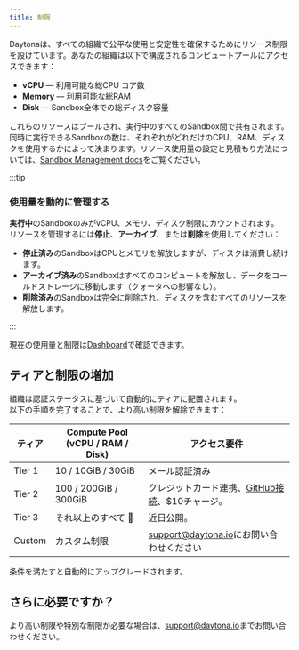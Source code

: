 ```yaml
---
title: 制限
---
```


Daytonaは、すべての組織で公平な使用と安定性を確保するためにリソース制限を設けています。あなたの組織は以下で構成されるコンピュートプールにアクセスできます：

- **vCPU** — 利用可能な総CPU コア数
- **Memory** — 利用可能な総RAM
- **Disk** — Sandbox全体での総ディスク容量

これらのリソースはプールされ、実行中のすべてのSandbox間で共有されます。  
同時に実行できるSandboxの数は、それぞれがどれだけのCPU、RAM、ディスクを使用するかによって決まります。リソース使用量の設定と見積もり方法については、[Sandbox Management docs](https://www.daytona.io/docs/sandbox-management/)をご覧ください。

:::tip

### 使用量を動的に管理する

**実行中**のSandboxのみがvCPU、メモリ、ディスク制限にカウントされます。  
リソースを管理するには**停止**、**アーカイブ**、または**削除**を使用してください：

- **停止済み**のSandboxはCPUとメモリを解放しますが、ディスクは消費し続けます。
- **アーカイブ済み**のSandboxはすべてのコンピュートを解放し、データをコールドストレージに移動します（クォータへの影響なし）。
- **削除済み**のSandboxは完全に削除され、ディスクを含むすべてのリソースを解放します。

:::

現在の使用量と制限は[Dashboard](https://app.daytona.io/dashboard/limits)で確認できます。

## ティアと制限の増加

組織は認証ステータスに基づいて自動的にティアに配置されます。  
以下の手順を完了することで、より高い制限を解除できます：

| ティア     | Compute Pool (vCPU / RAM / Disk) | アクセス要件                |
|----------|----------------------------------|------------------------------------|
| Tier 1   | 10 / 10GiB / 30GiB               | メール認証済み                     |
| Tier 2   | 100 / 200GiB / 300GiB            | クレジットカード連携、[GitHub接続](https://www.daytona.io/docs/linked-accounts#how-to-link-an-account)、$10チャージ。 |
| Tier 3   | それ以上のすべて  🚀            | 近日公開。 |
| Custom   | カスタム制限                    | [support@daytona.io](mailto:support@daytona.io)にお問い合わせください |

条件を満たすと自動的にアップグレードされます。

## さらに必要ですか？

より高い制限や特別な制限が必要な場合は、[support@daytona.io](mailto:support@daytona.io)までお問い合わせください。
